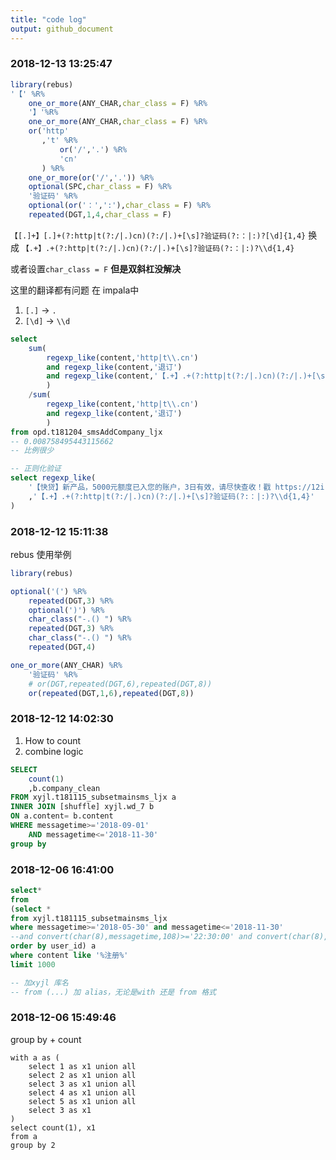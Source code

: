```yaml
---
title: "code log"
output: github_document
---
```

### 2018-12-13 13:25:47

```r
library(rebus)
'【' %R%
    one_or_more(ANY_CHAR,char_class = F) %R%
    '】'%R%
    one_or_more(ANY_CHAR,char_class = F) %R%
    or('http'
       ,'t' %R% 
           or('/','.') %R% 
           'cn'
       ) %R%
    one_or_more(or('/','.')) %R%
    optional(SPC,char_class = F) %R%
    '验证码' %R%
    optional(or('：',':'),char_class = F) %R%
    repeated(DGT,1,4,char_class = F)
```

`【[.]+】[.]+(?:http|t(?:/|.)cn)(?:/|.)+[\s]?验证码(?:：|:)?[\d]{1,4}`
换成
`【.+】.+(?:http|t(?:/|.)cn)(?:/|.)+[\s]?验证码(?:：|:)?\\d{1,4}`

或者设置`char_class = F`
**但是双斜杠没解决**

这里的翻译都有问题
在 impala中

1. `[.]` -> `.`
1. `[\d]` -> `\\d`

```sql
select 
    sum(
        regexp_like(content,'http|t\\.cn') 
        and regexp_like(content,'退订') 
        and regexp_like(content,'【.+】.+(?:http|t(?:/|.)cn)(?:/|.)+[\s]?验证码(?:：|:)?\\d{1,4}')
        )
    /sum(
        regexp_like(content,'http|t\\.cn') 
        and regexp_like(content,'退订')
        )
from opd.t181204_smsAddCompany_ljx
-- 0.008758495443115662
-- 比例很少

-- 正则化验证
select regexp_like(
    '【快贷】新产品，5000元额度已入您的账户，3日有效，请尽快查收！戳 https://12i.cn/GdEnsq 验证码：1退订回T'
    ,'【.+】.+(?:http|t(?:/|.)cn)(?:/|.)+[\s]?验证码(?:：|:)?\\d{1,4}'
)
```

### 2018-12-12 15:11:38

rebus 使用举例

```r
library(rebus)
```

```r
optional('(') %R%
    repeated(DGT,3) %R%
    optional(')') %R%
    char_class("-.() ") %R%
    repeated(DGT,3) %R%
    char_class("-.() ") %R%
    repeated(DGT,4)
```

```r
one_or_more(ANY_CHAR) %R%
    '验证码' %R%
    # or(DGT,repeated(DGT,6),repeated(DGT,8))
    or(repeated(DGT,1,6),repeated(DGT,8))
```


### 2018-12-12 14:02:30

1. How to count 
1. combine logic

```sql
SELECT 
    count(1)
    ,b.company_clean
FROM xyjl.t181115_subsetmainsms_ljx a
INNER JOIN [shuffle] xyjl.wd_7 b
ON a.content= b.content
WHERE messagetime>='2018-09-01'
    AND messagetime<='2018-11-30'
group by
```


### 2018-12-06 16:41:00

```sql
select*
from
(select * 
from xyjl.t181115_subsetmainsms_ljx
where messagetime>='2018-05-30' and messagetime<='2018-11-30'
--and convert(char(8),messagetime,108)>='22:30:00' and convert(char(8),messagetime,108)<='23:00:00'
order by user_id) a
where content like '%注册%'
limit 1000

-- 加xyjl 库名
-- from (...) 加 alias，无论是with 还是 from 格式
```


### 2018-12-06 15:49:46

group by + count

```git
with a as (
    select 1 as x1 union all
    select 2 as x1 union all
    select 3 as x1 union all
    select 4 as x1 union all
    select 5 as x1 union all
    select 3 as x1
)
select count(1), x1
from a
group by 2
```

